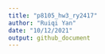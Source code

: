 ```yaml
---
title: "p8105_hw3_ry2417"
author: "Ruiqi Yan"
date: "10/12/2021"
output: github_document
---
```





